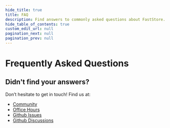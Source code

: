 ```yaml
---
hide_title: true
title: FAQ
description: Find answers to commonly asked questions about FastStore.
hide_table_of_contents: true
custom_edit_url: null
pagination_next: null
pagination_prev: null
---
```




# Frequently Asked Questions

<FaqPage />

## Didn't find your answers?
Don’t hesitate to get in touch! Find us at:
- [Community](https://community.vtex.com/c/faststore-beta/64)
- [Office Hours](https://www.youtube.com/channel/UCReNhDqLOVL4edqENJ4k7Fg)
- [Github Issues](https://github.com/vtex/faststore/issues)
- [Github Discussions](https://github.com/vtex/faststore/discussions)